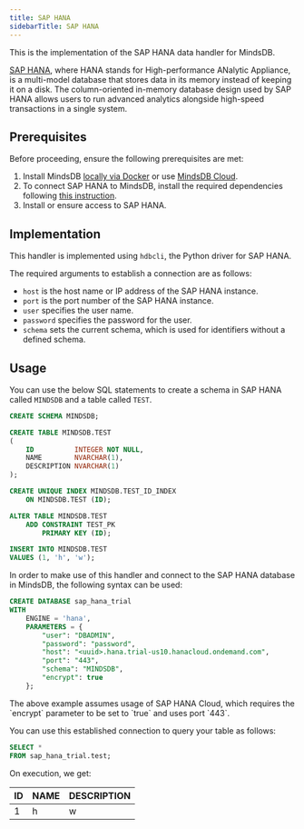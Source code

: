 ```yaml
---
title: SAP HANA
sidebarTitle: SAP HANA
---
```


This is the implementation of the SAP HANA data handler for MindsDB.

[SAP HANA](https://www.sap.com/products/technology-platform/hana/what-is-sap-hana.html), where HANA stands for High-performance ANalytic Appliance, is a multi-model database that stores data in its memory instead of keeping it on a disk. The column-oriented in-memory database design used by SAP HANA allows users to run advanced analytics alongside high-speed transactions in a single system.

## Prerequisites

Before proceeding, ensure the following prerequisites are met:

1. Install MindsDB [locally via Docker](https://docs.mindsdb.com/setup/self-hosted/docker) or use [MindsDB Cloud](https://cloud.mindsdb.com/).
2. To connect SAP HANA to MindsDB, install the required dependencies following [this instruction](/setup/self-hosted/docker#install-dependencies).
3. Install or ensure access to SAP HANA.

## Implementation

This handler is implemented using `hdbcli`, the Python driver for SAP HANA.

The required arguments to establish a connection are as follows:

* `host` is the host name or IP address of the SAP HANA instance.
* `port` is the port number of the SAP HANA instance.
* `user` specifies the user name.
* `password` specifies the password for the user.
* `schema` sets the current schema, which is used for identifiers without a defined schema.

## Usage

You can use the below SQL statements to create a schema in SAP HANA called `MINDSDB` and a table called `TEST`.

```sql
CREATE SCHEMA MINDSDB;

CREATE TABLE MINDSDB.TEST
(
    ID          INTEGER NOT NULL,
    NAME        NVARCHAR(1),
    DESCRIPTION NVARCHAR(1)
);

CREATE UNIQUE INDEX MINDSDB.TEST_ID_INDEX
    ON MINDSDB.TEST (ID);

ALTER TABLE MINDSDB.TEST
    ADD CONSTRAINT TEST_PK
        PRIMARY KEY (ID);

INSERT INTO MINDSDB.TEST
VALUES (1, 'h', 'w');
```

In order to make use of this handler and connect to the SAP HANA database in MindsDB, the following syntax can be used:

```sql
CREATE DATABASE sap_hana_trial
WITH
    ENGINE = 'hana',
    PARAMETERS = {
        "user": "DBADMIN",
        "password": "password",
        "host": "<uuid>.hana.trial-us10.hanacloud.ondemand.com",
        "port": "443",
        "schema": "MINDSDB",
        "encrypt": true
    };
```

<Note>
The above example assumes usage of SAP HANA Cloud, which requires the `encrypt` parameter to be set to `true` and uses port `443`.
</Note>

You can use this established connection to query your table as follows:

```sql
SELECT *
FROM sap_hana_trial.test;
```

On execution, we get:

| ID  | NAME | DESCRIPTION |
| --- | ---- | ----------- |
| 1   | h    | w           |
